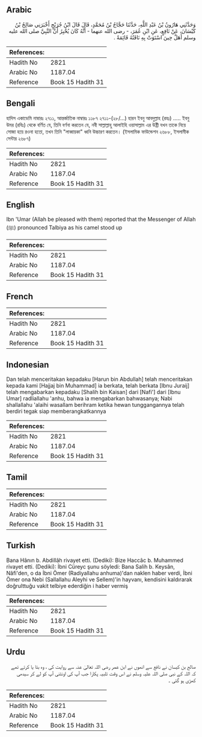 ## Arabic


<div dir="rtl" lang="ar" style={{fontSize:'larger',backgroundColor:'#f8f9fa',padding:20}}>
وَحَدَّثَنِي هَارُونُ بْنُ عَبْدِ اللَّهِ، حَدَّثَنَا حَجَّاجُ بْنُ مُحَمَّدٍ، قَالَ قَالَ ابْنُ جُرَيْجٍ أَخْبَرَنِي صَالِحُ بْنُ كَيْسَانَ، عَنْ نَافِعٍ، عَنِ ابْنِ عُمَرَ، - رضى الله عنهما - أَنَّهُ كَانَ يُخْبِرُ أَنَّ النَّبِيَّ صلى الله عليه وسلم أَهَلَّ حِينَ اسْتَوَتْ بِهِ نَاقَتُهُ قَائِمَةً ‏.‏
</div>
<div style={{backgroundColor:'#f8f9fa',padding:20, marginBottom: 10}}><table> <thead> <tr> <th>References:</th> <th></th> </tr> </thead> <tbody><tr><td>Hadith No</td><td>2821</td></tr><tr><td>Arabic No</td><td>1187.04</td></tr><tr><td>Reference</td><td>Book 15 Hadith 31</td></tr></tbody></table></div>

## Bengali


<div dir="ltr" lang="bn" style={{fontSize:'larger',backgroundColor:'#f8f9fa',padding:20}}>
হাদিস একাডেমি নাম্বারঃ ২৭১১, আন্তর্জাতিক নাম্বারঃ ১১৮৭ ২৭১১-(২৮/...) হারন ইবনু আবদুল্লাহ (রহঃ) ..... ইবনু উমর (রযিঃ) থেকে বর্ণিত যে, তিনি বর্ণনা করতেন যে, নবী সাল্লাল্লাহু আলাইহি ওয়াসাল্লাম এর উষ্ট্রী যখন তাকে নিয়ে সোজা হয়ে রওনা হতো, তখন তিনি "লাব্বায়কা" ধ্বনি উচ্চারণ করতেন। (ইসলামিক ফাউন্ডেশন ২৬৮৮, ইসলামীক সেন্টার ২৬৮৭)
</div>
<div style={{backgroundColor:'#f8f9fa',padding:20, marginBottom: 10}}><table> <thead> <tr> <th>References:</th> <th></th> </tr> </thead> <tbody><tr><td>Hadith No</td><td>2821</td></tr><tr><td>Arabic No</td><td>1187.04</td></tr><tr><td>Reference</td><td>Book 15 Hadith 31</td></tr></tbody></table></div>

## English


<div dir="ltr" lang="en" style={{fontSize:'larger',backgroundColor:'#f8f9fa',padding:20}}>
Ibn 'Umar (Allah be pleased with them) reported that the Messenger of Allah (ﷺ) pronounced Talbiya as his camel stood up
</div>
<div style={{backgroundColor:'#f8f9fa',padding:20, marginBottom: 10}}><table> <thead> <tr> <th>References:</th> <th></th> </tr> </thead> <tbody><tr><td>Hadith No</td><td>2821</td></tr><tr><td>Arabic No</td><td>1187.04</td></tr><tr><td>Reference</td><td>Book 15 Hadith 31</td></tr></tbody></table></div>

## French


<div dir="ltr" lang="fr" style={{fontSize:'larger',backgroundColor:'#f8f9fa',padding:20}}>

</div>
<div style={{backgroundColor:'#f8f9fa',padding:20, marginBottom: 10}}><table> <thead> <tr> <th>References:</th> <th></th> </tr> </thead> <tbody><tr><td>Hadith No</td><td>2821</td></tr><tr><td>Arabic No</td><td>1187.04</td></tr><tr><td>Reference</td><td>Book 15 Hadith 31</td></tr></tbody></table></div>

## Indonesian


<div dir="ltr" lang="id" style={{fontSize:'larger',backgroundColor:'#f8f9fa',padding:20}}>
Dan telah menceritakan kepadaku [Harun bin Abdullah] telah menceritakan kepada kami [Hajjaj bin Muhammad] ia berkata, telah berkata [Ibnu Juraij] telah mengabarkan kepadaku [Shalih bin Kaisan] dari [Nafi'] dari [Ibnu Umar] radliallahu 'anhu, bahwa ia mengabarkan bahwasanya; Nabi shallallahu 'alaihi wasallam berihram ketika hewan tunggangannya telah berdiri tegak siap memberangkatkannya
</div>
<div style={{backgroundColor:'#f8f9fa',padding:20, marginBottom: 10}}><table> <thead> <tr> <th>References:</th> <th></th> </tr> </thead> <tbody><tr><td>Hadith No</td><td>2821</td></tr><tr><td>Arabic No</td><td>1187.04</td></tr><tr><td>Reference</td><td>Book 15 Hadith 31</td></tr></tbody></table></div>

## Tamil


<div dir="ltr" lang="ta" style={{fontSize:'larger',backgroundColor:'#f8f9fa',padding:20}}>

</div>
<div style={{backgroundColor:'#f8f9fa',padding:20, marginBottom: 10}}><table> <thead> <tr> <th>References:</th> <th></th> </tr> </thead> <tbody><tr><td>Hadith No</td><td>2821</td></tr><tr><td>Arabic No</td><td>1187.04</td></tr><tr><td>Reference</td><td>Book 15 Hadith 31</td></tr></tbody></table></div>

## Turkish


<div dir="ltr" lang="tr" style={{fontSize:'larger',backgroundColor:'#f8f9fa',padding:20}}>
Bana Hânın b. Abdillâh rivayet etti. (Dediki): Bize Haccâc b. Muhammed rivayet etti. (Dediki): İbni Cüreyc şunu söyledi: Bana Salih b. Keysân, Nâfi'den, o da İbni Ömer (Radiyallahu anhuma)'dan naklen haber verdi, İbni Ömer ona Nebi (Sallallahu Aleyhi ve Sellem)'in hayvanı, kendisini kaldırarak doğrulttuğu vakit telbiye ederdiğin i haber vermiş
</div>
<div style={{backgroundColor:'#f8f9fa',padding:20, marginBottom: 10}}><table> <thead> <tr> <th>References:</th> <th></th> </tr> </thead> <tbody><tr><td>Hadith No</td><td>2821</td></tr><tr><td>Arabic No</td><td>1187.04</td></tr><tr><td>Reference</td><td>Book 15 Hadith 31</td></tr></tbody></table></div>

## Urdu


<div dir="rtl" lang="ur" style={{fontSize:'larger',backgroundColor:'#f8f9fa',padding:20}}>
صالح بن کیسان نے نافع سے انھوں نے ابن عمر رضی اللہ تعالیٰ عنہ سے روایت کی ، وہ بتا یا کرتے تھے کہ اللہ کے نبی صلی اللہ علیہ وسلم نے اس وقت تلبیہ پکارا جب آپ کی اونٹنی آپ کو لے کر سیدھی کھڑی ہو گئی ۔
</div>
<div style={{backgroundColor:'#f8f9fa',padding:20, marginBottom: 10}}><table> <thead> <tr> <th>References:</th> <th></th> </tr> </thead> <tbody><tr><td>Hadith No</td><td>2821</td></tr><tr><td>Arabic No</td><td>1187.04</td></tr><tr><td>Reference</td><td>Book 15 Hadith 31</td></tr></tbody></table></div>